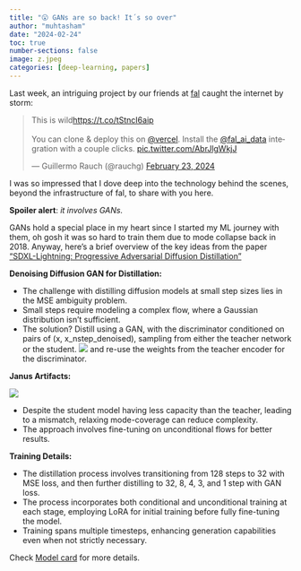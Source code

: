 ```yaml
---
title: "😮 GANs are so back! It´s so over"
author: "muhtasham"
date: "2024-02-24"
toc: true
number-sections: false
image: z.jpeg
categories: [deep-learning, papers]
---
```


Last week, an intriguing project by our friends at [fal](https://fal.ai/) caught the internet by storm:

<blockquote class="twitter-tweet"><p lang="en" dir="ltr">This is wild<a href="https://t.co/tStncI6aip">https://t.co/tStncI6aip</a><br><br>You can clone &amp; deploy this on <a href="https://twitter.com/vercel?ref_src=twsrc%5Etfw">@vercel</a>. Install the <a href="https://twitter.com/fal_ai_data?ref_src=twsrc%5Etfw">@fal_ai_data</a> integration with a couple clicks. <a href="https://t.co/AbrJlgWkjJ">pic.twitter.com/AbrJlgWkjJ</a></p>&mdash; Guillermo Rauch (@rauchg) <a href="https://twitter.com/rauchg/status/1761138889019077104?ref_src=twsrc%5Etfw">February 23, 2024</a></blockquote> <script async src="https://platform.twitter.com/widgets.js" charset="utf-8"></script>

I was so impressed that I dove deep into the technology behind the scenes, beyond the infrastructure of fal, to share with you here. 

**Spoiler alert**: *it involves GANs.*

GANs hold a special place in my heart since I started my ML journey with them, oh gosh it was so hard to train them due to mode collapse back in 2018. Anyway, here's a brief overview of the key ideas from the paper ["SDXL-Lightning: Progressive Adversarial Diffusion Distillation"](https://arxiv.org/abs/2402.13929)

**Denoising Diffusion GAN for Distillation:**

- The challenge with distilling diffusion models at small step sizes lies in the MSE ambiguity problem.
- Small steps require modeling a complex flow, where a Gaussian distribution isn't sufficient.
- The solution? Distill using a GAN, with the discriminator conditioned on pairs of (x, x_nstep_denoised), sampling from either the teacher network or the student.
![](eq1.png)
and re-use the weights from the teacher encoder for the discriminator.

**Janus Artifacts:**

![](fig2.png)

- Despite the student model having less capacity than the teacher, leading to a mismatch, relaxing mode-coverage can reduce complexity.
- The approach involves fine-tuning on unconditional flows for better results.


**Training Details:**

- The distillation process involves transitioning from 128 steps to 32 with MSE loss, and then further distilling to 32, 8, 4, 3, and 1 step with GAN loss.
- The process incorporates both conditional and unconditional training at each stage, employing LoRA for initial training before fully fine-tuning the model.
- Training spans multiple timesteps, enhancing generation capabilities even when not strictly necessary.

Check [Model card](https://huggingface.co/ByteDance/SDXL-Lightning) for more details.
